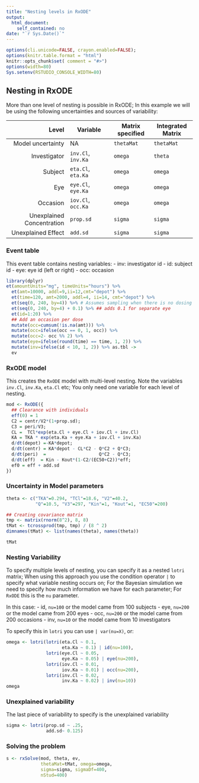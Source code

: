 ```yaml
---
title: "Nesting levels in RxODE"
output:
  html_document:
    self_contained: no
date: "`r Sys.Date()`"
---
```


```r
options(cli.unicode=FALSE, crayon.enabled=FALSE);
options(knitr.table.format = "html")
knitr::opts_chunk$set( comment = "#>")
options(width=80)
Sys.setenv(RSTUDIO_CONSOLE_WIDTH=80)
```
## Nesting in RxODE

More than one level of nesting is possible in RxODE; In this example
we will be using the following uncertainties and sources of variability:

|                     Level | Variable           | Matrix specified | Integrated Matrix |
|--------------------------:|--------------------|------------------|-------------------|
|         Model uncertainty | NA                 | `thetaMat`       | `thetaMat`        |
|              Investigator | `inv.Cl`, `inv.Ka` | `omega`          | `theta`           |
|                   Subject | `eta.Cl`, `eta.Ka` | `omega`          | `omega`           |
|                       Eye | `eye.Cl`, `eye.Ka` | `omega`          | `omega`           |
|                  Occasion | `iov.Cl`, `occ.Ka` | `omega`          | `omega`           |
| Unexplained Concentration | `prop.sd`          | `sigma`          | `sigma`           |
|        Unexplained Effect | `add.sd`           | `sigma`          | `sigma`           |


### Event table

This event table contains nesting variables:
 - inv: investigator id
 - id: subject id
 - eye: eye id (left or right)
 - occ: occasion
 
```r
library(dplyr)
et(amountUnits="mg", timeUnits="hours") %>%
  et(amt=10000, addl=9,ii=12,cmt="depot") %>%
  et(time=120, amt=2000, addl=4, ii=14, cmt="depot") %>%
  et(seq(0, 240, by=4)) %>% # Assumes sampling when there is no dosing information
  et(seq(0, 240, by=4) + 0.1) %>% ## adds 0.1 for separate eye
  et(id=1:20) %>%
  ## Add an occasion per dose
  mutate(occ=cumsum(!is.na(amt))) %>%
  mutate(occ=ifelse(occ == 0, 1, occ)) %>%
  mutate(occ=2- occ %% 2) %>%
  mutate(eye=ifelse(round(time) == time, 1, 2)) %>%
  mutate(inv=ifelse(id < 10, 1, 2)) %>% as.tbl ->
  ev
```

### RxODE model

This creates the `RxODE` model with multi-level nesting.  Note the
variables `inv.Cl`, `inv.Ka`, `eta.Cl` etc; You only need one variable
for each level of nesting.

```r
mod <- RxODE({
  ## Clearance with individuals
  eff(0) = 1
  C2 = centr/V2*(1+prop.sd);
  C3 = peri/V3;
  CL =  TCl*exp(eta.Cl + eye.Cl + iov.Cl + inv.Cl)
  KA = TKA * exp(eta.Ka + eye.Ka + iov.Cl + inv.Ka)
  d/dt(depot) =-KA*depot;
  d/dt(centr) = KA*depot - CL*C2 - Q*C2 + Q*C3;
  d/dt(peri)  =                    Q*C2 - Q*C3;
  d/dt(eff)  = Kin - Kout*(1-C2/(EC50+C2))*eff;
  ef0 = eff + add.sd
})
```

### Uncertainty in Model parameters

```r
theta <- c("TKA"=0.294, "TCl"=18.6, "V2"=40.2,
           "Q"=10.5, "V3"=297, "Kin"=1, "Kout"=1, "EC50"=200)

## Creating covariance matrix
tmp <- matrix(rnorm(8^2), 8, 8)
tMat <- tcrossprod(tmp, tmp) / (8 ^ 2)
dimnames(tMat) <- list(names(theta), names(theta))

tMat
```

### Nesting Variability 

To specify multiple levels of nesting, you can specify it as a nested
`lotri` matrix; When using this approach you use the condition
operator `|` to specify what variable nesting occurs on; For the
Bayesian simulation we need to specify how much information we have
for each parameter; For `RxODE` this is the `nu` parameter.

In this case:
- id, `nu=100` or the model came from 100 subjects
- eye, `nu=200` or the model came from 200 eyes
- occ, `nu=200` or the model came from 200 occasions
- inv, `nu=10` or the model came from 10 investigators

To specify this in `lotri` you can use `| var(nu=X)`, or:

```r
omega <- lotri(lotri(eta.Cl ~ 0.1,
                     eta.Ka ~ 0.1) | id(nu=100),
               lotri(eye.Cl ~ 0.05,
                     eye.Ka ~ 0.05) | eye(nu=200),
               lotri(iov.Cl ~ 0.01,
                     iov.Ka ~ 0.01) | occ(nu=200),
               lotri(inv.Cl ~ 0.02,
                     inv.Ka ~ 0.02) | inv(nu=10))
omega
```

### Unexplained variability
The last piece of variability to specify is the unexplained variability
```r
sigma <- lotri(prop.sd ~ .25,
               add.sd~ 0.125)
```
### Solving the problem

```r
s <- rxSolve(mod, theta, ev,
             thetaMat=tMat, omega=omega,
             sigma=sigma, sigmaDf=400,
             nStud=400)
```
